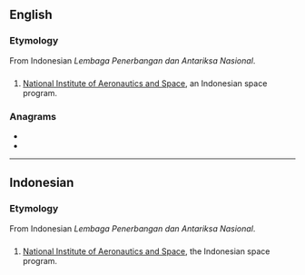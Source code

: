 {{also|lapan|läpän}}
==English==

===Etymology===
From Indonesian ''Lembaga Penerbangan dan Antariksa Nasional''.

==={{initialism-old|en}}===
{{en-initialism}}

# [[w:National Institute of Aeronautics and Space|National Institute of Aeronautics and Space]], an Indonesian space program.

===Anagrams===
* {{l|en|LANAP}}
* {{l|en|plana}}

----

==Indonesian==

===Etymology===
From Indonesian ''Lembaga Penerbangan dan Antariksa Nasional''.

==={{initialism-old|id}}===
{{head|id|initialism}}

# [[w:National Institute of Aeronautics and Space|National Institute of Aeronautics and Space]], the Indonesian space program.